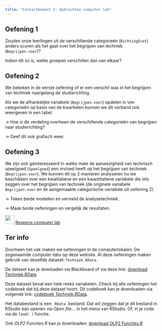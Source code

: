 ```yaml
---
title: "Contactmoment 2: Opdrachten computer lab"
---
```


::: {.callout-tip icon=false}
## <i class="bi bi-journal-richtext"></i> Oefening 1

Zouden onze leerlingen uit de verschillende categorieën (`Richting5cat`) anders scoren als het gaat over
het begrijpen van techniek (`Begrijpen.voor`)? 

Indien dit zo is, welke groepen verschillen dan van elkaar?
:::

::: {.callout-tip icon=false}
## <i class="bi bi-journal-richtext"></i> Oefening 2

We bekeken in de eerste oefening of er een verschil was in het begrijpen van techniek naargelang de
studierichting. 

Als we de afhankelijke variabele (`Begrijpen.voor`) opdelen in vier categorieën op basis
van de kwartielen kunnen we dit verband ook weergeven in een tabel.

→ Hoe is de verdeling overheen de verschillende categorieën van begrijpen naar studierichting?

→ Geef dit ook grafisch weer.
:::

::: {.callout-tip icon=false}
## <i class="bi bi-journal-richtext"></i> Oefening 3

We zijn ook geïnteresseerd in welke mate de aanwezigheid van technisch speelgoed (`Speelgoed`) een
invloed heeft op het begrijpen van techniek (`Begrijpen.voor`). We kunnen dit op 2 manieren analyseren
nu we beschikken over een kwalitatieve en een kwantitatieve variabele die iets zeggen over het
begrijpen van techniek (de originele variabele `Begrijpen.voor` en de aangemaakte categorische variabele uit oefening 2).

→ Teken beide modellen en vermeld de analysetechniek.

→ Maak beide oefeningen en vergelijk de resultaten.
:::

![](/images/icons/worked-example.png){width="30"} [Respons computer lab](/Contactmomenten/C2/Respons_C2.qmd) 

::: callout-note
## Ter info

Doorheen het vak maken we oefeningen in de computerlokalen. De zogenaamde *computer labs* op deze website. Al deze oefeningen maken gebruik van dezelfde dataset: `Techniek.RData`.

De dataset kan je dowloaden via Blackboard of via deze link: [download Techniek.RData](/Contactmomenten/Techniek.RData)

Deze dataset bevat een hele reeks variabelen. Check bij alle oefeningen het codeboek dat bij deze dataset hoort. Dit codeboek kan je downloaden via volgende link: [codeboek Techniek.RData](/Contactmomenten/Legende variabelen Techniek.pdf).

Het databestand is een `.RData`\` bestand. Dat wil zeggen dat je dit bestand in RStudio kan openen via *Open file...* in het menu van RStudio. Of, in je code via de `load( )` functie.

Ook *OLP2 Functies.R* kan je downloaden: [download OLP2 Functies.R](/Contactmomenten/OLP2 Functies.R)
:::